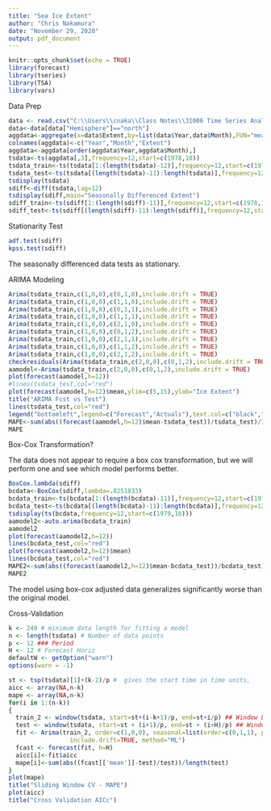 ---
title: "Sea Ice Extent"
author: "Chris Nakamura"
date: "November 29, 2020"
output: pdf_document
---

```{r setup, include=FALSE}
knitr::opts_chunk$set(echo = TRUE)
library(forecast)
library(tseries)
library(TSA)
library(vars)
```

Data Prep

```{r data}
data <- read.csv("C:\\Users\\cnaka\\Class Notes\\31006 Time Series Analysis\\seaice.csv")
data<-data[data["Hemisphere"]=="north"]
aggdata<-aggregate(x=data$Extent,by=list(data$Year,data$Month),FUN="mean")
colnames(aggdata)<-c("Year","Month","Extent")
aggdata<-aggdata[order(aggdata$Year,aggdata$Month),]
tsdata<-ts(aggdata[,3],frequency=12,start=c(1978,10))
tsdata_train<-ts(tsdata[1:(length(tsdata)-12)],frequency=12,start=c(1978,10))
tsdata_test<-ts(tsdata[(length(tsdata)-11):length(tsdata)],frequency=12,start=c(2018,6))
tsdisplay(tsdata)
sdiff<-diff(tsdata,lag=12)
tsdisplay(sdiff,main="Seasonally Differenced Extent")
sdiff_train<-ts(sdiff[1:(length(sdiff)-11)],frequency=12,start=c(1978,10))
sdiff_test<-ts(sdiff[(length(sdiff)-11):length(sdiff)],frequency=12,start=c(2018,7))

```

Stationarity Test

```{r stationarity}
adf.test(sdiff)
kpss.test(sdiff)
```
The seasonally differenced data tests as stationary.

ARIMA Modeling
```{r ARIMA}
Arima(tsdata_train,c(1,0,0),c(0,1,0),include.drift = TRUE)
Arima(tsdata_train,c(1,0,0),c(1,1,0),include.drift = TRUE)
Arima(tsdata_train,c(1,0,0),c(0,1,1),include.drift = TRUE)
Arima(tsdata_train,c(1,0,0),c(1,1,1),include.drift = TRUE)
Arima(tsdata_train,c(1,0,0),c(2,1,0),include.drift = TRUE)
Arima(tsdata_train,c(1,0,0),c(0,1,2),include.drift = TRUE)
Arima(tsdata_train,c(1,0,0),c(2,1,1),include.drift = TRUE)
Arima(tsdata_train,c(1,0,0),c(1,1,2),include.drift = TRUE)
Arima(tsdata_train,c(1,0,0),c(2,1,2),include.drift = TRUE)
checkresiduals(Arima(tsdata_train,c(2,0,0),c(0,1,2),include.drift = TRUE))
aamodel<-Arima(tsdata_train,c(2,0,0),c(0,1,2),include.drift = TRUE)
plot(forecast(aamodel,h=12))
#lines(tsdata_test,col="red")
plot(forecast(aamodel,h=12)$mean,ylim=c(5,15),ylab="Ice Extent")
title("ARIMA Fcst vs Test")
lines(tsdata_test,col="red")
legend("bottomleft",legend=c("Forecast","Actuals"),text.col=c("black","red"))
MAPE<-sum(abs((forecast(aamodel,h=12)$mean-tsdata_test))/tsdata_test)/12
MAPE
```

Box-Cox Transformation?

The data does not appear to require a box cox transformation, but we will perform one and see which model performs better.
```{r boxcox}
BoxCox.lambda(sdiff)
bcdata<-BoxCox(sdiff,lambda=.8251833)
bcdata_train<-ts(bcdata[1:(length(bcdata)-11)],frequency=12,start=c(1979,10))
bcdata_test<-ts(bcdata[(length(bcdata)-11):length(bcdata)],frequency=12,start=c(2018,6))
tsdisplay(ts(bcdata,frequency=12,start=c(1979,10)))
aamodel2<-auto.arima(bcdata_train)
aamodel2
plot(forecast(aamodel2,h=12))
lines(bcdata_test,col="red")
plot(forecast(aamodel2,h=12)$mean)
lines(bcdata_test,col="red")
MAPE2<-sum(abs((forecast(aamodel2,h=12)$mean-bcdata_test))/bcdata_test)/12
MAPE2
```
The model using box-cox adjusted data generalizes significantly worse than the original model.

Cross-Validation
```{r}
k <- 240 # minimum data length for fitting a model
n <- length(tsdata) # Number of data points
p <- 12 ### Period
H <- 12 # Forecast Horiz
defaultW <- getOption("warn") 
options(warn = -1)

st <- tsp(tsdata)[1]+(k-2)/p #  gives the start time in time units,
aicc <- array(NA,n-k)
mape <- array(NA,n-k)
for(i in 1:(n-k))
{
  train_2 <- window(tsdata, start=st+(i-k+1)/p, end=st+i/p) ## Window Length: k
  test <- window(tsdata, start=st + (i+1)/p, end=st + (i+H)/p) ## Window Length: H
  fit <- Arima(train_2, order=c(1,0,0), seasonal=list(order=c(0,1,1), period=p),
                 include.drift=TRUE, method="ML")
  fcast <- forecast(fit, h=H)
  aicc[i]<-fit$aicc
  mape[i]<-sum(abs((fcast[['mean']]-test)/test))/length(test)
}
plot(mape)
title("Sliding Window CV - MAPE")
plot(aicc)
title("Cross Validation AICc")
```